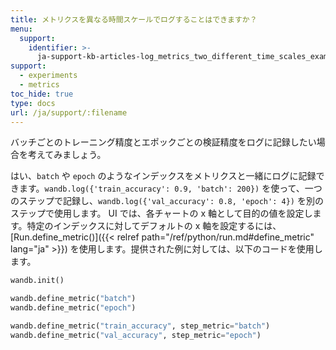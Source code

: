 ```yaml
---
title: メトリクスを異なる時間スケールでログすることはできますか？
menu:
  support:
    identifier: >-
      ja-support-kb-articles-log_metrics_two_different_time_scales_example_log_training
support:
  - experiments
  - metrics
toc_hide: true
type: docs
url: /ja/support/:filename
---
```

バッチごとのトレーニング精度とエポックごとの検証精度をログに記録したい場合を考えてみましょう。

はい、`batch` や `epoch` のようなインデックスをメトリクスと一緒にログに記録できます。`wandb.log({'train_accuracy': 0.9, 'batch': 200})` を使って、一つのステップで記録し、`wandb.log({'val_accuracy': 0.8, 'epoch': 4})` を別のステップで使用します。 UI では、各チャートの x 軸として目的の値を設定します。特定のインデックスに対してデフォルトの x 軸を設定するには、[Run.define_metric()]({{< relref path="/ref/python/run.md#define_metric" lang="ja" >}}) を使用します。提供された例に対しては、以下のコードを使用します。

```python
wandb.init()

wandb.define_metric("batch")
wandb.define_metric("epoch")

wandb.define_metric("train_accuracy", step_metric="batch")
wandb.define_metric("val_accuracy", step_metric="epoch")
```